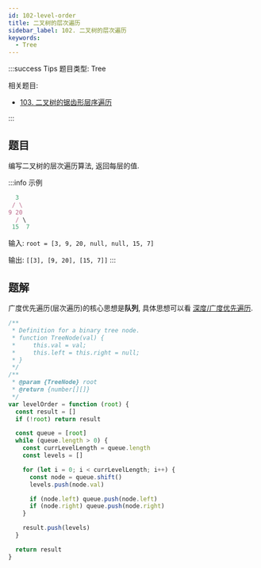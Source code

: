 ```yaml
---
id: 102-level-order
title: 二叉树的层次遍历
sidebar_label: 102. 二叉树的层次遍历
keywords:
  - Tree
---
```


:::success Tips
题目类型: Tree

相关题目:

- [103. 二叉树的锯齿形层序遍历](/leetcode/medium/103-zigzag-level-order)

:::

## 题目

编写二叉树的层次遍历算法, 返回每层的值.

:::info 示例

```ts
  3
 / \
9 20
  / \
 15  7
```

输入: `root = [3, 9, 20, null, null, 15, 7]`

输出: `[[3], [9, 20], [15, 7]]`
:::

## 题解

广度优先遍历(层次遍历)的核心思想是**队列**, 具体思想可以看 [深度/广度优先遍历](/algorithm-design/dfs-bfs).

```ts
/**
 * Definition for a binary tree node.
 * function TreeNode(val) {
 *     this.val = val;
 *     this.left = this.right = null;
 * }
 */
/**
 * @param {TreeNode} root
 * @return {number[][]}
 */
var levelOrder = function (root) {
  const result = []
  if (!root) return result

  const queue = [root]
  while (queue.length > 0) {
    const currLevelLength = queue.length
    const levels = []

    for (let i = 0; i < currLevelLength; i++) {
      const node = queue.shift()
      levels.push(node.val)

      if (node.left) queue.push(node.left)
      if (node.right) queue.push(node.right)
    }

    result.push(levels)
  }

  return result
}
```
